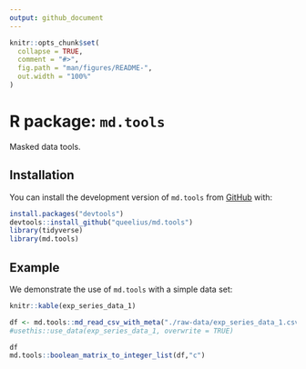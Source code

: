 ```yaml
---
output: github_document
---
```


<!-- README.md is generated from README.Rmd. Please edit that file -->

```r
knitr::opts_chunk$set(
  collapse = TRUE,
  comment = "#>",
  fig.path = "man/figures/README-",
  out.width = "100%"
)
```

# R package: `md.tools`

<!-- badges: start -->
<!-- badges: end -->

Masked data tools.

## Installation

You can install the development version of `md.tools` from [GitHub](https://github.com/) with:

```r
install.packages("devtools")
devtools::install_github("queelius/md.tools")
library(tidyverse)
library(md.tools)
```

## Example

We demonstrate the use of `md.tools` with a simple data set:
```r
knitr::kable(exp_series_data_1)
```

```r
df <- md.tools::md_read_csv_with_meta("./raw-data/exp_series_data_1.csv")
#usethis::use_data(exp_series_data_1, overwrite = TRUE)
```

```r
df
md.tools::boolean_matrix_to_integer_list(df,"c")

```
